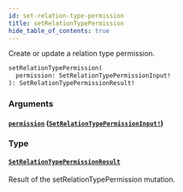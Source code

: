 ```yaml
---
id: set-relation-type-permission
title: setRelationTypePermission
hide_table_of_contents: true
---
```



Create or update a relation type permission.

```graphql
setRelationTypePermission(
  permission: SetRelationTypePermissionInput!
): SetRelationTypePermissionResult!
```


### Arguments

#### [`permission`](#) ([`SetRelationTypePermissionInput!`](/docs/directory-api-reference/schema/permissions/inputs/set-relation-type-permission-input))




### Type

#### [`SetRelationTypePermissionResult`](/docs/directory-api-reference/schema/permissions/objects/set-relation-type-permission-result)

Result of the setRelationTypePermission mutation.




